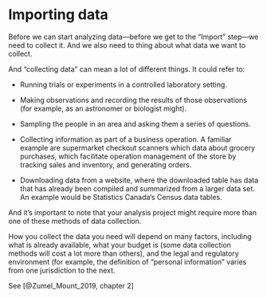 # Importing data {#importing}

Before we can start analyzing data—before we get to the "Import" step—we need to collect it. And we also need to thing about what data we want to collect. 

And "collecting data" can mean a lot of different things. It could refer to:

* Running trials or experiments in a controlled laboratory setting.

* Making observations and recording the results of those observations (for example, as an astronomer or biologist might).

* Sampling the people in an area and asking them a series of questions.

* Collecting information as part of a business operation. A familiar example are supermarket checkout scanners which data about grocery purchases, which facilitate operation management of the store by tracking sales and inventory, and generating orders.

* Downloading data from a website, where the downloaded table has data that has already been compiled and summarized from a larger data set. An example would be Statistics Canada's Census data tables.

And it's important to note that your analysis project might require more than one of these methods of data collection.

How you collect the data you need will depend on many factors, including what is already available, what your budget is (some data collection methods will cost a lot more than others), and the legal and regulatory environment (for example, the definition of "personal information" varies from one jurisdiction to the next.


See [@Zumel_Mount_2019, chapter 2]



